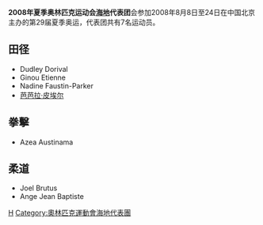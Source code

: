 {{Infobox Country Olympics
|NOC=HAI
|games=2008年夏季
|competitors=7
|sports=3
|flagbearer=
|officials=
}}

'''2008年夏季奥林匹克运动会[[海地|海地]]代表团'''会参加2008年8月8日至24日在中国北京主办的第29届夏季奥运，代表团共有7名运动员。

== 田径 ==
*Dudley Dorival
*Ginou Etienne
*Nadine Faustin-Parker
*[[芭芭拉·皮埃尔|芭芭拉·皮埃尔]]

== 拳擊 ==
*Azea Austinama 

== 柔道 ==
*Joel Brutus
*Ange Jean Baptiste

{{NOCin2008SummerOlympics}}

[[Category:2008年夏季奧林匹克運動會代表團|H]]
[[Category:奧林匹克運動會海地代表團|Category:奧林匹克運動會海地代表團]]